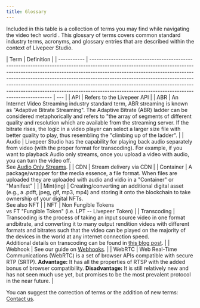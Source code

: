 ```yaml
---
title: Glossary
---
```


Included in this table is a collection of terms you may find while navigating
the video tech world . This glossary of terms covers common standard industry
terms, acronyms, and glossary entries that are described within the context of
Livepeer Studio.

| Term        | Definition                                                                                                                                                                                                                                                                                                                                                                                                                                                           |
| ----------- | -------------------------------------------------------------------------------------------------------------------------------------------------------------------------------------------------------------------------------------------------------------------------------------------------------------------------------------------------------------------------------------------------------------------------------------------------------------------- | --- |
| API         | Refers to the Livepeer API                                                                                                                                                                                                                                                                                                                                                                                                                                           |
| ABR         | An Internet Video Streaming industry standard term, ABR streaming is known as "Adaptive Bitrate Streaming". The Adaptive Bitrate (ABR) ladder can be considered metaphorically and refers to "the array of segments of different quality and resolution which are available from the streaming server. If the bitrate rises, the logic in a video player can select a larger size file with better quality to play, thus resembling the "climbing up of the ladder". |
| Audio       | Livepeer Studio has the capability for playing back audio separately from video (with the proper format for transcoding). For example, if you want to playback Audio only streams, once you upload a video with audio, you can turn the video off.<br />See [Audio Only Streams](/guides/playback-a-video-stream#audio-only-streams).                                                                                                                                |
| CDN         | Stream delivery via CDN                                                                                                                                                                                                                                                                                                                                                                                                                                              |
| Container   | A package/wrapper for the media essence, a file format. When files are uploaded they are uploaded with audio and vidio in a "Container" or "Manifest"                                                                                                                                                                                                                                                                                                                |     |
| Mint(ing)   | Creating/converting an additional digital asset (e.g., a .pdft, jpeg, gif, mp3, mp4) and storing it onto the blockchain to take ownership of your digital NFTs.<br />See also NFT                                                                                                                                                                                                                                                                                    |
| NFT         | Non Fungible Tokens<br />vs FT "Fungible Token" (i.e. LPT -- Livepeer Token)                                                                                                                                                                                                                                                                                                                                                                                         |
| Transcoding | Transcoding is the process of taking an input source video in one format andbitrate, and converting it to many output rendition videos with different formats and bitrates such that the video can be played on the majority of the devices in the world at any internet connection speed.<br />Additional details on transcoding can be found in [this blog post](https://livepeer.studio/blog/intro-to-transcoding).                                               |
| Webhook     | See our guide on [Webhooks](/guides/listen-for-webhooks).                                                                                                                                                                                                                                                                                                                                                                                                            |
| WebRTC      | Web Real-Time Communications (WebRTC) is a set of browser APIs compatible with secure RTP (SRTP). **Advantage:** It has all the properties of RTSP with the added bonus of browser compatibility. **Disadvantage:** It is still relatively new and has not seen much use yet, but promises to be the most prevalent protocol in the near future.                                                                                                                     |

You can suggest the correction of terms or the addition of new terms:
[Contact us](https://livepeer.studio/contact).
